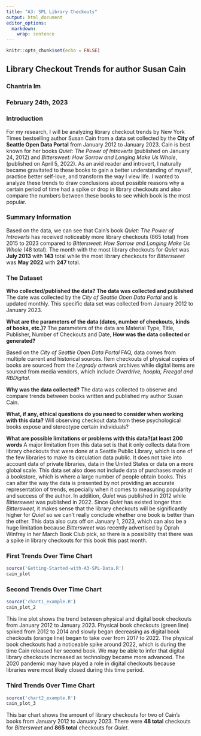 ```yaml
---
title: "A3: SPL Library Checkouts"
output: html_document
editor_options: 
  markdown: 
    wrap: sentence
---
```


```r
knitr::opts_chunk$set(echo = FALSE)
```

## Library Checkout Trends for author Susan Cain

### Chantria Im

### February 24th, 2023

### Introduction

For my research, I will be analyzing library checkout trends by New York Times bestselling author Susan Cain from a data set collected by the **City of Seattle Open Data Portal** from January 2012 to January 2023.
Cain is best known for her books *Quiet: The Power of Introverts* (published on January 24, 2012) and *Bittersweet: How Sorrow and Longing Make Us Whole*, (published on April 5, 2022).
As an avid reader and introvert, I naturally became gravitated to these books to gain a better understanding of myself, practice better self-love, and transform the way I view life.
I wanted to analyze these trends to draw conclusions about possible reasons why a certain period of time had a spike or drop in library checkouts and also compare the numbers between these books to see which book is the most popular. 

### Summary Information

Based on the data, we can see that Cain's book *Quiet: The Power of Introverts* has received noticeably more library checkouts (865 total) from 2015 to 2023 compared to *Bittersweet: How Sorrow and Longing Make Us Whole* (48 total). The month with the most library checkouts for *Quiet* was **July 2013** with **143** total while the most library checkouts for *Bittersweet* was **May 2022** with **247** total.

### The Dataset

**Who collected/published the data? The data was collected and published**
The date was collected by the *City of Seattle Open Data Portal* and is updated monthly.
This specific data set was collected from January 2012 to January 2023.

**What are the parameters of the data (dates, number of checkouts, kinds of books, etc.)?**
The parameters of the data are Material Type, Title, Publisher, Number of Checkouts and Date, **How was the data collected or generated?**

Based on the *City of Seattle Open Data Portal* FAQ, data comes from multiple current and historical sources.
Item checkouts of physical copies of books are sourced from the *Legrady artwork* archives while digital items are sourced from media vendors, which include *Overdrive, hoopla, Freegal and RBDigital*.

**Why was the data collected?**
The data was collected to observe and compare trends between books written and published my author Susan Cain.

**What, if any, ethical questions do you need to consider when working with this data?**
Will observing checkout data from these psychological books expose and stereotype certain individuals?

**What are possible limitations or problems with this data?(at least 200 words**
A major limitation from this data set is that it only collects data from library checkouts that were done at a Seattle Public Library, which is one of the few libraries to make its circulation data public. It does not take into account data of private libraries, data in the United States or data on a more global scale. This data set also does not include data of purchases made at a bookstore, which is where a large number of people obtain books. This can alter the way the data is presented by not providing an accurate representation of trends, especially when it comes to measuring popularity and success of the author. In addition, *Quiet* was published in 2012 while *Bittersweet* was published in 2022. Since *Quiet* has existed longer than *Bittersweet*, it makes sense that the library checkouts will be significantly higher for *Quiet* so we can't really conclude whether one book is better than the other. This data also cuts off on January 1, 2023, which can also be a huge limitation because *Bittersweet* was recently advertised by Oprah Winfrey in her March Book Club pick, so there is a possibility that there was a spike in library checkouts for this book this past month.

### First Trends Over Time Chart

```r
source('Getting-Started-with-A3-SPL-Data.R')
cain_plot
```

### Second Trends Over Time Chart

```r
source('chart1_example.R')
cain_plot_2
```

This line plot shows the trend between physical and digital book checkouts from January 2012 to January 2023.
Physical book checkouts (green line) spiked from 2012 to 2014 and slowly began decreasing as digital book checkouts (orange line) began to take over from 2017 to 2022.
The physical book checkouts had a noticeable spike around 2022, which is during the time Cain released her second book.
We may be able to infer that digital library checkouts increased as technology became more advanced.
The 2020 pandemic may have played a role in digital checkouts because libraries were most likely closed during this time period.

### Third Trends Over Time Chart

```r
source('chart2_example.R')
cain_plot_3
```

This bar chart shows the amount of library checkouts for two of Cain's books from January 2012 to January 2023.
There were **48 total** checkouts for *Bittersweet* and **865 total** checkouts for *Quiet*.
